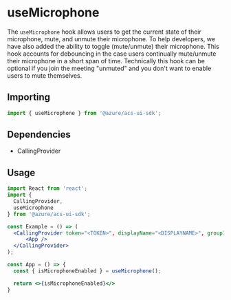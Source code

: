 
<Meta title="Hooks/Calling/useMicrophone" />

# useMicrophone

The `useMicrophone` hook allows users to get the current state of their microphone, mute, and unmute their microphone.
To help developers, we have also added the ability to toggle (mute/unmute) their microphone. This hook accounts for
debouncing in the case users continually mute/unmute their microphone in a short span of time. Technically this hook
can be optional if you join the meeting "unmuted" and you don't want to enable users to mute themselves.

## Importing

```javascript
import { useMicrophone } from '@azure/acs-ui-sdk';
```

## Dependencies

- CallingProvider

## Usage

```jsx
import React from 'react';
import {
  CallingProvider,
  useMicrophone
} from '@azure/acs-ui-sdk';

const Example = () => (
  <CallingProvider token="<TOKEN>", displayName="<DISPLAYNAME>", groupId="<GROUPID>">
      <App />
  </CallingProvider>
);

const App = () => {
  const { isMicrophoneEnabled } = useMicrophone();

  return <>{isMicrophoneEnabled}</>
}
```
